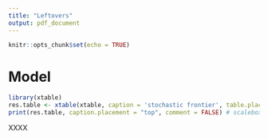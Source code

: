 ```yaml
---
title: "Leftovers"
output: pdf_document
---
```


```r
knitr::opts_chunk$set(echo = TRUE)
```


\begin{tiny}
```r
DF <- data.frame(a = rnorm(5), b = rnorm(5), c = rnorm(5))
library(xtable)
dfList <- list(DF)
attr(dfList, "message") <- c("A caption", "Which can have multiple lines")
print(xtableList(dfList), comment = FALSE)
```
\end{tiny}

# Model

```r
library(xtable)
res.table <- xtable(xtable, caption = 'stochastic frontier', table.placement ="")
print(res.table, caption.placement = "top", comment = FALSE) # scalebox=0.7 can be used to shrink text as alernative for "tiny".
```


XXXX
